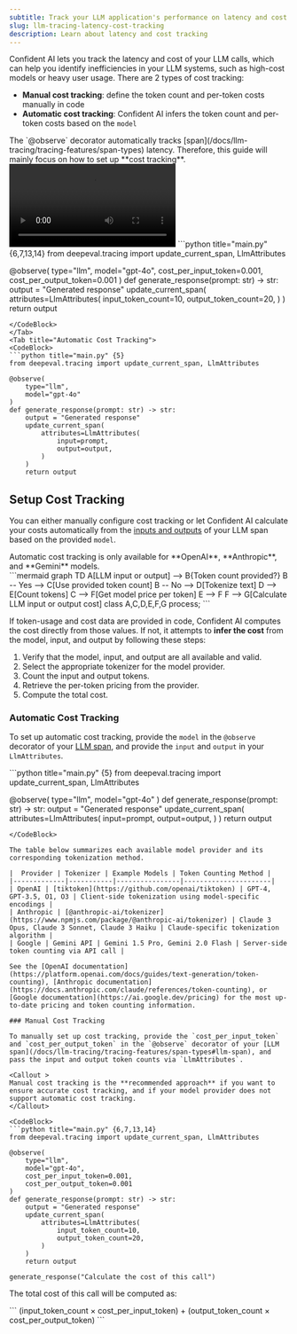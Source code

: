 ```yaml
---
subtitle: Track your LLM application's performance on latency and cost with Confident AI
slug: llm-tracing-latency-cost-tracking
description: Learn about latency and cost tracking
---
```


Confident AI lets you track the latency and cost of your LLM calls, which can help you identify inefficiencies in your LLM systems, such as high-cost models or heavy user usage. There are 2 types of cost tracking:
- **Manual cost tracking**: define the token count and per-token costs manually in code
- **Automatic cost tracking**: Confident AI infers the token count and per-token costs based on the `model`

<Callout type="info">
The `@observe` decorator automatically tracks [span](/docs/llm-tracing/tracing-features/span-types) latency. Therefore, this guide will mainly focus on how to set up **cost tracking**.
</Callout>

<Frame caption="LLM Cost and Latency Tracking">
    <video style={{ aspectRatio: '16 / 9', width: '100%' }} controls>
        <source src="https://confident-docs.s3.us-east-1.amazonaws.com/llm-tracing:cost-tracking.mp4" type="video/mp4" />
    </video>
</Frame>

<Tabs>
<Tab title="Manual Cost Tracking">
<CodeBlock>
```python title="main.py" {6,7,13,14}
from deepeval.tracing import update_current_span, LlmAttributes
 
@observe(
    type="llm", 
    model="gpt-4o", 
    cost_per_input_token=0.001, 
    cost_per_output_token=0.001
)
def generate_response(prompt: str) -> str:
    output = "Generated response"
    update_current_span(
        attributes=LlmAttributes(
            input_token_count=10,
            output_token_count=20,
        )
    )
    return output
```
</CodeBlock>
</Tab>
<Tab title="Automatic Cost Tracking">
<CodeBlock>
```python title="main.py" {5}
from deepeval.tracing import update_current_span, LlmAttributes
 
@observe(
    type="llm", 
    model="gpt-4o"
)
def generate_response(prompt: str) -> str:
    output = "Generated response"
    update_current_span(
        attributes=LlmAttributes(
            input=prompt,
            output=output,
        )
    )
    return output
```
</CodeBlock>
</Tab>
</Tabs>

## Setup Cost Tracking

You can either manually configure cost tracking or let Confident AI calculate your costs automatically from the [inputs and outputs](/docs/llm-tracing/tracing-features/input-output) of your LLM span based on the provided `model`.

<Callout>
Automatic cost tracking is only available for **OpenAI**, **Anthropic**, and **Gemini** models.
</Callout>

<div className='flex items-center justify-center'>
```mermaid
graph TD
    A[LLM input or output] --> B{Token count provided?}
    B -- Yes --> C[Use provided token count]
    B -- No --> D[Tokenize text]
    D --> E[Count tokens]
    C --> F[Get model price per token]
    E --> F
    F --> G[Calculate LLM input or output cost]
    class A,C,D,E,F,G process;
```
</div>

If token-usage and cost data are provided in code, Confident AI computes the cost directly from those values. If not, it attempts to **infer the cost** from the model, input, and output by following these steps:

   1. Verify that the model, input, and output are all available and valid.  
   2. Select the appropriate tokenizer for the model provider.  
   3. Count the input and output tokens.  
   4. Retrieve the per-token pricing from the provider.  
   5. Compute the total cost.  


### Automatic Cost Tracking

To set up automatic cost tracking, provide the `model` in the `@observe` decorator of your [LLM span](/docs/llm-tracing/tracing-features/span-types#llm-span), and provide the `input` and `output` in your `LlmAttributes`.

<CodeBlock>
```python title="main.py" {5}
from deepeval.tracing import update_current_span, LlmAttributes
 
@observe(
    type="llm", 
    model="gpt-4o"
)
def generate_response(prompt: str) -> str:
    output = "Generated response"
    update_current_span(
        attributes=LlmAttributes(
            input=prompt,
            output=output,
        )
    )
    return output
```
</CodeBlock>

The table below summarizes each available model provider and its corresponding tokenization method.

|  Provider | Tokenizer | Example Models | Token Counting Method |
|-------------|-----------|----------------|----------------------|
| OpenAI | [tiktoken](https://github.com/openai/tiktoken) | GPT-4, GPT-3.5, O1, O3 | Client-side tokenization using model-specific encodings |
| Anthropic | [@anthropic-ai/tokenizer](https://www.npmjs.com/package/@anthropic-ai/tokenizer) | Claude 3 Opus, Claude 3 Sonnet, Claude 3 Haiku | Claude-specific tokenization algorithm |
| Google | Gemini API | Gemini 1.5 Pro, Gemini 2.0 Flash | Server-side token counting via API call |

See the [OpenAI documentation](https://platform.openai.com/docs/guides/text-generation/token-counting), [Anthropic documentation](https://docs.anthropic.com/claude/references/token-counting), or [Google documentation](https://ai.google.dev/pricing) for the most up-to-date pricing and token counting information.

### Manual Cost Tracking

To manually set up cost tracking, provide the `cost_per_input_token` and `cost_per_output_token` in the `@observe` decorator of your [LLM span](/docs/llm-tracing/tracing-features/span-types#llm-span), and pass the input and output token counts via `LlmAttributes`.

<Callout >
Manual cost tracking is the **recommended approach** if you want to ensure accurate cost tracking, and if your model provider does not support automatic cost tracking. 
</Callout>

<CodeBlock>
```python title="main.py" {6,7,13,14} 
from deepeval.tracing import update_current_span, LlmAttributes
 
@observe(
    type="llm", 
    model="gpt-4o", 
    cost_per_input_token=0.001, 
    cost_per_output_token=0.001
)
def generate_response(prompt: str) -> str:
    output = "Generated response"
    update_current_span(
        attributes=LlmAttributes(
            input_token_count=10,
            output_token_count=20,
        )
    )
    return output

generate_response("Calculate the cost of this call")
```
</CodeBlock>

The total cost of this call will be computed as:

<CodeBlock>
```
(input_token_count × cost_per_input_token) + (output_token_count × cost_per_output_token)
```
</CodeBlock>
